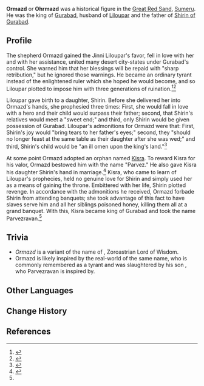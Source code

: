{{Character Infobox
|type             = Mentioned
|image            = Ormazd.jpg
|caption          = Mural depicting Ormazd (name written in [[Deshret Script]])
|realname         = <!-- Optional, if different from in-game name -->
|deceased         = Poisoned by Shirin, thousands of years ago
|region           = Sumeru
|affiliation      = Gurabad
|title            = 
|ancestry         = 
|father           = 
|mother           = 
|spouse           = Liloupar
|child            = Shirin of Gurabad
|child2           = Parvezravan
|childNote2       = adoptive
|child3           = 99 unnamed children
|relative         = Shiruyeh
|relativeNote     = grandson

}}
'''Ormazd''' or '''Ohrmazd''' was a historical figure in the [[Great Red Sand]], [[Sumeru]]. He was the king of [[Gurabad]], husband of [[Liloupar]] and the father of [[Shirin of Gurabad]].

==Profile==
The shepherd Ormazd gained the Jinni Liloupar's favor, fell in love with her and with her assistance, united many desert city-states under Gurabad's control. She warned him that her blessings will be repaid with "sharp retribution," but he ignored those warnings. He became an ordinary tyrant instead of the enlightened ruler which she hoped he would  become, and so Liloupar plotted to impose him with three generations of ruination.<ref>{{Ref/Arti|The First Days of the City of Kings}}</ref><ref>{{Ref/Arti|Legacy of the Desert High-Born}}</ref>

Liloupar gave birth to a daughter, Shirin. Before she delivered her into Ormazd's hands, she prophesied three times: First, she would fall in love with a hero and their child would surpass their father; second, that Shirin's relatives would meet a "sweet end;" and third, only Shirin would be given possession of Gurabad. Liloupar's admonitions for Ormazd were that: First, Shirin's joy would "bring tears to her father's eyes;" second, they "should no longer feast at the same table as their daughter after she was wed;" and third, Shirin's child would be "an ill omen upon the king's land."<ref name="TToSaS">{{Ref/Book|The Tale of Shiruyeh and Shirin|2}}</ref>

At some point Ormazd adopted an orphan named [[Kisra]]. To reward Kisra for his valor, Ormazd bestowed him with the name "Parvez." He also gave Kisra his daughter Shirin's hand in marriage.<ref name="TToSaS1">{{Ref/Book|The Tale of Shiruyeh and Shirin|1}}</ref> Kisra, who  came to learn of Liloupar's prophecies, held no genuine love for Shirin and simply used her as a means of gaining the throne. Embittered with her life, Shirin plotted revenge. In accordance with the admonitions he received, Ormazd forbade Shirin from attending banquets; she took advantage of this fact to have slaves serve him and all her siblings poisoned honey, killing them all at a grand banquet. With this, Kisra became king of Gurabad and took the name Parvezravan.<ref name="TToSaS" />
<!--
==Quests and Events==
{{Quests and Events}}
-->
==Trivia==
* ''Ormazd'' is a variant of the name of {{w|Ahura Mazda}}, Zoroastrian Lord of Wisdom.
* Ormazd is likely inspired by the real-world {{w|Hormizd IV}} of the same name, who is commonly remembered as a tyrant and was slaughtered by his son {{w|Khosrow Parviz}}, who Parvezravan is inspired by.

==Other Languages==
{{Other Languages|default_hidden=1
|en      = Ormazd
|zhs     = 奥尔玛兹
|zhs_rm  = Ào'ěrmǎzī
|zht     = 奧爾瑪茲
|zht_rm  = Ào'ěrmǎzī
|ja      = オルマズド
|ja_rm   = Orumazudo
|ko      = 오르마즈드
|es      = Ormazd
|fr      = Ormazd
|ru      = Ормазд
|th      = Ormazd
|vi      = Ormazd
|de      = Ormazd
|id      = Ormazd
|pt      = Ormazd
|tr      = Ormazd
|it      = Ormazd
}}

==Change History==
{{Change History|introduced=3.0}}

==References==
{{Reflist}}
